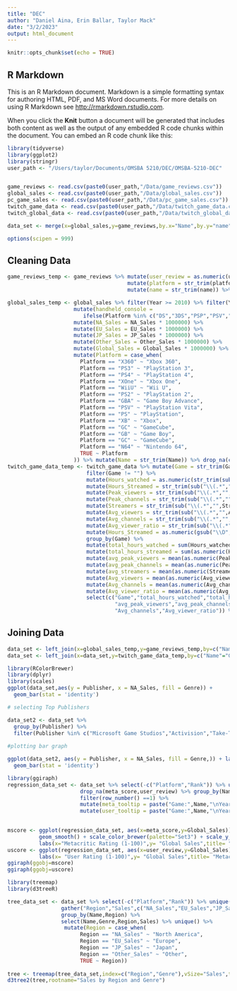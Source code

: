 ```yaml
---
title: "DEC"
author: "Daniel Aina, Erin Ballar, Taylor Mack"
date: "3/2/2023"
output: html_document
---
```


```r
knitr::opts_chunk$set(echo = TRUE)
```

## R Markdown

This is an R Markdown document. Markdown is a simple formatting syntax for authoring HTML, PDF, and MS Word documents. For more details on using R Markdown see <http://rmarkdown.rstudio.com>.

When you click the **Knit** button a document will be generated that includes both content as well as the output of any embedded R code chunks within the document. You can embed an R code chunk like this:

```r
library(tidyverse)
library(ggplot2)
library(stringr)
user_path <- "/Users/taylor/Documents/OMSBA 5210/DEC/OMSBA-5210-DEC"


game_reviews <- read.csv(paste0(user_path,"/Data/game_reviews.csv"))
global_sales <- read.csv(paste0(user_path,"/Data/global_sales.csv"))
pc_game_sales <- read.csv(paste0(user_path,"/Data/pc_game_sales.csv"))
twitch_game_data <- read.csv(paste0(user_path,"/Data/twitch_game_data.csv"))
twitch_global_data <- read.csv(paste0(user_path,"/Data/twitch_global_data.csv"))

data_set <- merge(x=global_sales,y=game_reviews,by.x="Name",by.y="name")

options(scipen = 999)
```

## Cleaning Data

```r
game_reviews_temp <- game_reviews %>% mutate(user_review = as.numeric(user_review) * 10) %>%
                                      mutate(platform = str_trim(platform)) %>%
                                      mutate(name = str_trim(name)) %>% drop_na()

global_sales_temp <- global_sales %>% filter(Year >= 2010) %>% filter(Year != "N/A") %>% 
                     mutate(handheld_console = 
                        ifelse(Platform %in% c("DS","3DS","PSP","PSV","GB"),TRUE,FALSE)) %>%
                     mutate(NA_Sales = NA_Sales * 1000000) %>%
                     mutate(EU_Sales = EU_Sales * 1000000) %>%
                     mutate(JP_Sales = JP_Sales * 1000000) %>%
                     mutate(Other_Sales = Other_Sales * 1000000) %>%
                     mutate(Global_Sales = Global_Sales * 1000000) %>%
                     mutate(Platform = case_when(
                       Platform == "X360" ~ "Xbox 360",
                       Platform == "PS3" ~ "PlayStation 3",
                       Platform == "PS4" ~ "PlayStation 4",
                       Platform == "XOne" ~ "Xbox One",
                       Platform == "WiiU" ~ "Wii U",
                       Platform == "PS2" ~ "PlayStation 2",
                       Platform == "GBA" ~ "Game Boy Advance",
                       Platform == "PSV" ~ "PlayStation Vita",
                       Platform == "PS" ~ "PlayStation",
                       Platform == "XB" ~ "Xbox",
                       Platform == "GC" ~ "GameCube",
                       Platform == "GB" ~ "Game Boy",
                       Platform == "GC" ~ "GameCube",
                       Platform == "N64" ~ "Nintendo 64",
                       TRUE ~ Platform
                     )) %>% mutate(Name = str_trim(Name)) %>% drop_na(c(Year,Platform))
twitch_game_data_temp <- twitch_game_data %>% mutate(Game = str_trim(Game)) %>%
                         filter(Game != "") %>%
                         mutate(Hours_watched = as.numeric(str_trim(sub("\\(.*","",Hours_watched)))) %>%
                         mutate(Hours_Streamed = str_trim(sub("\\(.*","",Hours_Streamed))) %>%
                         mutate(Peak_viewers = str_trim(sub("\\(.*","",Peak_viewers))) %>%
                         mutate(Peak_channels = str_trim(sub("\\(.*","",Peak_channels))) %>%
                         mutate(Streamers = str_trim(sub("\\(.*","",Streamers))) %>%
                         mutate(Avg_viewers = str_trim(sub("\\(.*","",Avg_viewers))) %>%
                         mutate(Avg_channels = str_trim(sub("\\(.*","",Avg_channels))) %>%
                         mutate(Avg_viewer_ratio = str_trim(sub("\\(.*","",Avg_viewer_ratio))) %>%
                         mutate(Hours_Streamed = as.numeric(gsub("\\D","",Hours_Streamed))) %>%
                         group_by(Game) %>% 
                         mutate(total_hours_watched = sum(Hours_watched)) %>%
                         mutate(total_hours_streamed = sum(as.numeric(Hours_Streamed))) %>%
                         mutate(avg_peak_viewers = mean(as.numeric(Peak_viewers))) %>%
                         mutate(avg_peak_channels = mean(as.numeric(Peak_channels))) %>%
                         mutate(avg_streamers = mean(as.numeric(Streamers))) %>%
                         mutate(Avg_viewers = mean(as.numeric(Avg_viewers))) %>%
                         mutate(Avg_channels = mean(as.numeric(Avg_channels))) %>%
                         mutate(Avg_viewer_ratio = mean(as.numeric(Avg_viewer_ratio))) %>%
                         select(c("Game","total_hours_watched","total_hours_streamed",
                                  "avg_peak_viewers","avg_peak_channels","avg_streamers","Avg_viewers",
                                  "Avg_channels","Avg_viewer_ratio")) %>% unique() %>% ungroup()
```

## Joining Data

```r
data_set <- left_join(x=global_sales_temp,y=game_reviews_temp,by=c("Name"="name","Platform"="platform"))
data_set <- left_join(x=data_set,y=twitch_game_data_temp,by=c("Name"="Game"))
```



```r
library(RColorBrewer)
library(dplyr)
library(scales)
ggplot(data_set,aes(y = Publisher, x = NA_Sales, fill = Genre)) +
  geom_bar(stat = 'identity')

# selecting Top Publishers

data_set2 <- data_set %>%
  group_by(Publisher) %>%
  filter(Publisher %in% c("Microsoft Game Studios","Activision","Take-Two Interactive","Ubisoft"))
  
#plotting bar graph

ggplot(data_set2, aes(y = Publisher, x = NA_Sales, fill = Genre,)) + labs( x = 'North American Sales', y = 'Publishers', title = 'Top Video Game Genres by Publishers') + scale_x_continuous(labels= scales::comma) + scale_color_brewer(palette="Set3") +
  geom_bar(stat = 'identity')
```
```r
library(ggiraph)
regression_data_set <- data_set %>% select(-c("Platform","Rank")) %>% unique() %>%
                       drop_na(meta_score,user_review) %>% group_by(Name) %>%
                       filter(row_number() ==1) %>%
                       mutate(meta_tooltip = paste("Game:",Name,"\nYear:",Year,"\nRating:",meta_score,"\nGlobal Sales:",Global_Sales)) %>%
                       mutate(user_tooltip = paste("Game:",Name,"\nYear:",Year,"\nRating:",user_review,"\nGlobal Sales:",Global_Sales))
                    

mscore <- ggplot(regression_data_set, aes(x=meta_score,y=Global_Sales)) + geom_point_interactive(aes(tooltip=meta_tooltip)) +
          geom_smooth() + scale_color_brewer(palette="Set3") + scale_y_continuous(labels= scales::comma) +
          labs(x="Metacritic Rating (1-100)",y= "Global Sales",title= "User Rating Regression on Global Sales")
uscore <- ggplot(regression_data_set, aes(x=user_review,y=Global_Sales)) + geom_point_interactive(aes(tooltip=user_tooltip)) + geom_smooth() + scale_color_brewer(palette="Set3") + scale_y_continuous(labels= scales::comma) +
          labs(x= "User Rating (1-100)",y= "Global Sales",title= "Metacritic Rating Regression on Global Sales")
ggiraph(ggobj=mscore)
ggiraph(ggobj=uscore)
```

```r
library(treemap)
library(d3treeR)

tree_data_set <- data_set %>% select(-c("Platform","Rank")) %>% unique() %>%
                 gather("Region","Sales",c("NA_Sales","EU_Sales","JP_Sales","Other_Sales")) %>%
                 group_by(Name,Region) %>%
                 select(Name,Genre,Region,Sales) %>% unique() %>%
                  mutate(Region = case_when(
                       Region == "NA_Sales" ~ "North America",
                       Region == "EU_Sales" ~ "Europe",
                       Region == "JP_Sales" ~ "Japan",
                       Region == "Other_Sales" ~ "Other",
                       TRUE ~ Region))
              
tree <- treemap(tree_data_set,index=c("Region","Genre"),vSize="Sales",title= "Sales by Region and Genre") 
d3tree2(tree,rootname="Sales by Region and Genre")
```
